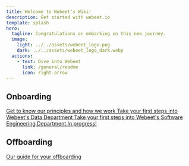 ```yaml
---
title: Welcome to Webeet's Wiki!
description: Get started with webeet.io
template: splash
hero:
  tagline: Congratulations on embarking on this new journey.
  image:
    light: ../../assets/webeet_logo.png
    dark: ../../assets/webeet_logo_dark.webp
  actions:
    - text: Dive into Webeet
      link: /general/readme
      icon: right-arrow
---
```



## Onboarding

<CardGrid stagger>
  <a class="domain" id="our-company" href="/general/readme">
	  <Card title="Our Company" icon="rocket">
      Get to know our principles and how we work
	  </Card>
  </a>
  <a class="domain" id="data" href="/onboarding/data/first-steps/onboarding-overview">
	  <Card title="Data" icon="seti:bazel">
      Take your first steps into Webeet's Data Department
	  </Card>
  </a>
  <a class="domain" id="software-engineering" href="/onboarding/swe/first-steps/onboarding-overview">
	  <Card title="Software Engineering" icon="vim">
      Take your first steps into Webeet's Software Engineering Department
	  </Card>
  </a>
	<a class="domain" id="devsecops" href="/onboarding/cyber-security/first-steps/onboarding-overview">
    <Card title="DevSecOps" icon="seti:xml">
      In progress!
	  </Card>
  </a>
  </CardGrid>

## Offboarding

<CardGrid stagger>
  <a class="domain" id="offboarding" href="/offboarding/readme">
    <Card title="Offboarding" icon="cloud-download">
      Our guide for your offboarding
    </Card>
  </a>
</CardGrid>

